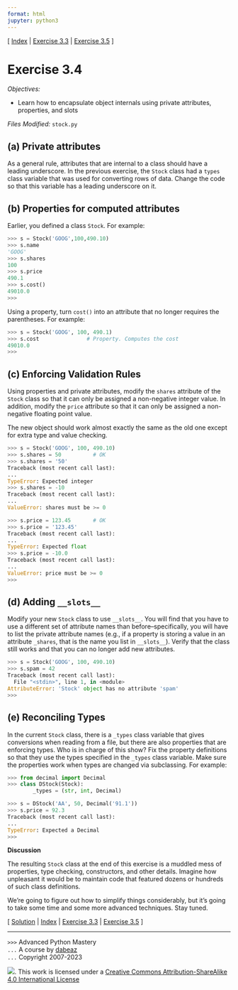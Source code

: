 ```yaml
---
format: html
jupyter: python3
---
```

\[ [Index](index.md) | [Exercise 3.3](ex3_3.md) | [Exercise 3.5](ex3_5.md) \]

# Exercise 3.4

*Objectives:*

- Learn how to encapsulate object internals using private
  attributes, properties, and slots

*Files Modified:* `stock.py`

## (a) Private attributes

As a general rule, attributes that are internal to a class should have a leading underscore.
In the previous exercise, the `Stock` class had a `types` class variable that was
used for converting rows of data.  Change the code so that this variable has a leading
underscore on it.

## (b) Properties for computed attributes

Earlier, you defined a class `Stock`.  For example:

```python
>>> s = Stock('GOOG',100,490.10)
>>> s.name
'GOOG'
>>> s.shares
100
>>> s.price
490.1
>>> s.cost()
49010.0
>>>
```

Using a property, turn `cost()` into an attribute that no longer requires the parentheses.   For example:

```python
>>> s = Stock('GOOG', 100, 490.1)
>>> s.cost               # Property. Computes the cost
49010.0
>>> 
```

## (c) Enforcing Validation Rules

Using properties and private attributes, modify the `shares` attribute
of the `Stock` class so that it can only be assigned a non-negative
integer value.    In addition, modify the `price` attribute so that it
can only be assigned a non-negative floating point value.

The new object should work almost exactly the same as
the old one except for extra type and value checking.

```python
>>> s = Stock('GOOG', 100, 490.10)
>>> s.shares = 50          # OK
>>> s.shares = '50'
Traceback (most recent call last):
...
TypeError: Expected integer
>>> s.shares = -10
Traceback (most recent call last):
...
ValueError: shares must be >= 0

>>> s.price = 123.45       # OK
>>> s.price = '123.45'
Traceback (most recent call last):
...
TypeError: Expected float
>>> s.price = -10.0
Traceback (most recent call last):
...
ValueError: price must be >= 0
>>>
```

## (d) Adding `__slots__`

Modify your new `Stock` class to use `__slots__`.  You will find that
you have to use a different set of attribute names than
before--specifically, you will have to list the private attribute
names (e.g., if a property is storing a value in an attribute
`_shares`, that is the name you list in `__slots__`).  Verify that the
class still works and that you can no longer add new attributes.

```python
>>> s = Stock('GOOG', 100, 490.10)
>>> s.spam = 42
Traceback (most recent call last):
  File "<stdin>", line 1, in <module>
AttributeError: 'Stock' object has no attribute 'spam'
>>>
```

## (e) Reconciling Types

In the current `Stock` class, there is a `_types` class variable
that gives conversions when reading from a file, but there are also
properties that are enforcing types.  Who is in charge of this show?
Fix the property definitions so that they use the types specified
in the `_types` class variable.  Make sure the properties work
when types are changed via subclassing.   For example:

```python
>>> from decimal import Decimal
>>> class DStock(Stock):
        _types = (str, int, Decimal)

>>> s = DStock('AA', 50, Decimal('91.1'))
>>> s.price = 92.3
Traceback (most recent call last):
...
TypeError: Expected a Decimal
>>> 
```

**Discussion**

The resulting `Stock` class at the end of this exercise is a muddled
mess of properties, type checking, constructors, and other details.
Imagine how unpleasant it would be to maintain code that featured
dozens or hundreds of such class definitions.

We're going to figure out how to simplify things considerably, but it's
going to take some time and some more advanced techniques. Stay tuned.

\[ [Solution](soln3_4.md) | [Index](index.md) | [Exercise 3.3](ex3_3.md) | [Exercise 3.5](ex3_5.md) \]

----
`>>>` Advanced Python Mastery  
`...` A course by [dabeaz](https://www.dabeaz.com)  
`...` Copyright 2007-2023  

![](https://i.creativecommons.org/l/by-sa/4.0/88x31.png). This work is licensed under a [Creative Commons Attribution-ShareAlike 4.0 International License](http://creativecommons.org/licenses/by-sa/4.0/)
